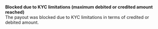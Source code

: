   
<Card title="002997" href="/development-ressources/errors/codes/002997">  

 **Blocked due to KYC limitations (maximum debited or credited amount reached)**  
 The payout was blocked due to KYC limitations in terms of credited or debited amount.  

</Card>